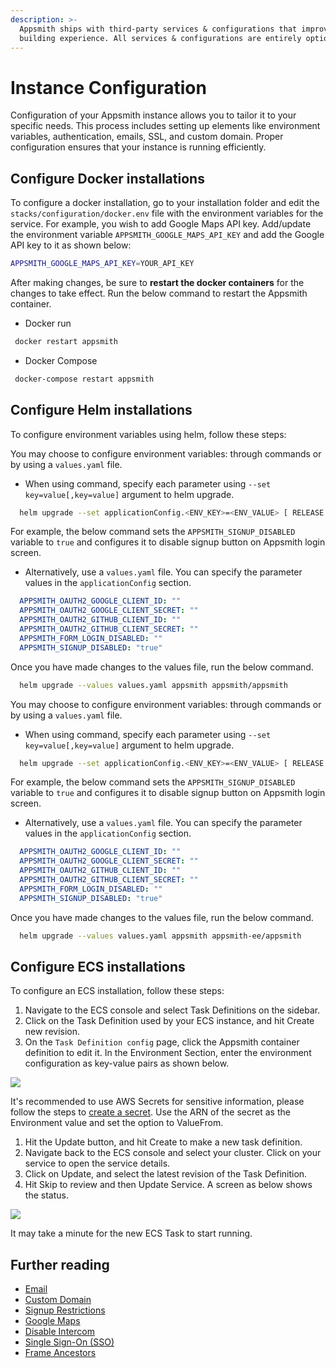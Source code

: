 ```yaml
---
description: >-
  Appsmith ships with third-party services & configurations that improve the app
  building experience. All services & configurations are entirely optional.
---
```



# Instance Configuration

Configuration of your Appsmith instance allows you to tailor it to your specific needs. This process includes setting up elements like environment variables, authentication, emails, SSL, and custom domain. Proper configuration ensures that your instance is running efficiently. 

## Configure Docker installations

To configure a docker installation, go to your installation folder and edit the `stacks/configuration/docker.env` file with the environment variables for the service. For example, you wish to add Google Maps API key. Add/update the environment variable `APPSMITH_GOOGLE_MAPS_API_KEY` and add the Google API key to it as shown below:

```bash
APPSMITH_GOOGLE_MAPS_API_KEY=YOUR_API_KEY
```

After making changes, be sure to **restart the docker containers** for the changes to take effect. Run the below command to restart the Appsmith container.

* Docker run
```bash
 docker restart appsmith
```
* Docker Compose
```bash
 docker-compose restart appsmith
```

## Configure Helm installations

To configure environment variables using helm, follow these steps:

<Tabs groupId="appsmithEditions">
  <TabItem label="Community Edition" value="communityEdition"> 

  You may choose to configure environment variables: through commands or by using a `values.yaml` file.

  * When using command, specify each parameter using `--set key=value[,key=value]` argument to helm upgrade.

  ```bash
    helm upgrade --set applicationConfig.<ENV_KEY>=<ENV_VALUE> [ RELEASE ] [ CHART ]  
  ```
  For example, the below command sets the `APPSMITH_SIGNUP_DISABLED` variable to `true` and configures it to disable signup button on Appsmith login screen. 

  * Alternatively, use a `values.yaml` file. You can specify the parameter values in the `applicationConfig` section. 

  ```yaml
    APPSMITH_OAUTH2_GOOGLE_CLIENT_ID: ""
    APPSMITH_OAUTH2_GOOGLE_CLIENT_SECRET: ""
    APPSMITH_OAUTH2_GITHUB_CLIENT_ID: ""
    APPSMITH_OAUTH2_GITHUB_CLIENT_SECRET: ""
    APPSMITH_FORM_LOGIN_DISABLED: ""
    APPSMITH_SIGNUP_DISABLED: "true"
  ``` 
Once you have made changes to the values file, run the below command.

```bash
  helm upgrade --values values.yaml appsmith appsmith/appsmith
```

  </TabItem>
  <TabItem label="Business Edition" value="businessEdition"> 

   You may choose to configure environment variables: through commands or by using a `values.yaml` file.

  * When using command, specify each parameter using `--set key=value[,key=value]` argument to helm upgrade.

  ```bash
    helm upgrade --set applicationConfig.<ENV_KEY>=<ENV_VALUE> [ RELEASE ] [ CHART ]  
  ```
  For example, the below command sets the `APPSMITH_SIGNUP_DISABLED` variable to `true` and configures it to disable signup button on Appsmith login screen. 

  * Alternatively, use a `values.yaml` file. You can specify the parameter values in the `applicationConfig` section. 

  ```yaml
    APPSMITH_OAUTH2_GOOGLE_CLIENT_ID: ""
    APPSMITH_OAUTH2_GOOGLE_CLIENT_SECRET: ""
    APPSMITH_OAUTH2_GITHUB_CLIENT_ID: ""
    APPSMITH_OAUTH2_GITHUB_CLIENT_SECRET: ""
    APPSMITH_FORM_LOGIN_DISABLED: ""
    APPSMITH_SIGNUP_DISABLED: "true"
  ```
Once you have made changes to the values file, run the below command.

```bash
  helm upgrade --values values.yaml appsmith appsmith-ee/appsmith
```
  </TabItem>
</Tabs> 

## Configure ECS installations

To configure an ECS installation, follow these steps:

1. Navigate to the ECS console and select Task Definitions on the sidebar.
2. Click on the Task Definition used by your ECS instance, and hit Create new revision.
3. On the `Task Definition config` page, click the Appsmith container definition to edit it. In the Environment Section, enter the environment configuration as key-value pairs as shown below.

![](/img/ecs-task-env_(1).png)

It's recommended to use AWS Secrets for sensitive information, please follow the steps to [create a secret](https://docs.aws.amazon.com/secretsmanager/latest/userguide/manage_create-basic-secret.html). Use the ARN of the secret as the Environment value and set the option to ValueFrom.

1. Hit the Update button, and hit Create to make a new task definition.
2. Navigate back to the ECS console and select your cluster. Click on your service to open the service details.
3. Click on Update, and select the latest revision of the Task Definition.
4. Hit Skip to review and then Update Service. A screen as below shows the status.

![](/img/ecs-service-restart_(1)_(1)_(1)_(1)_(3)_(3)_(1).png)

It may take a minute for the new ECS Task to start running.

## Further reading

* [Email](/getting-started/setup/instance-configuration/email)
* [Custom Domain](/getting-started/setup/instance-configuration/custom-domain)
* [Signup Restrictions](/getting-started/setup/instance-configuration/disable-user-signup)
* [Google Maps](/getting-started/setup/instance-configuration/google-maps)
* [Disable Intercom](/getting-started/setup/instance-configuration/disable-intercom)
* [Single Sign-On (SSO)](/getting-started/setup/instance-configuration/authentication)
* [Frame Ancestors](/getting-started/setup/instance-configuration/frame-ancestors)
